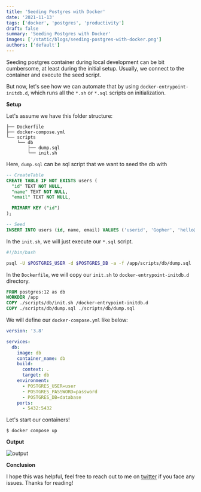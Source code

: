 ```yaml
---
title: 'Seeding Postgres with Docker'
date: '2021-11-13'
tags: ['docker', 'postgres', 'productivity']
draft: false
summary: 'Seeding Postgres with Docker'
images: ['/static/blogs/seeding-postgres-with-docker.png']
authors: ['default']
---
```


Seeding postgres container during local development can be bit cumbersome, at least during the initial setup. Usually, we connect to the container and execute the seed script.

But now, let's see how we can automate that by using `docker-entrypoint-initdb.d`, which runs all the `*.sh` or `*.sql` scripts on initialization.

**Setup**

Let's assume we have this folder structure:

```
├── Dockerfile
├── docker-compose.yml
└── scripts
    └── db
        ├── dump.sql
        └── init.sh
```

Here, `dump.sql` can be sql script that we want to seed the db with

```sql
-- CreateTable
CREATE TABLE IF NOT EXISTS users (
  "id" TEXT NOT NULL,
  "name" TEXT NOT NULL,
  "email" TEXT NOT NULL,

  PRIMARY KEY ("id")
);

-- Seed
INSERT INTO users (id, name, email) VALUES ('userid', 'Gopher', 'hello@gopher.com');
```

In the `init.sh`, we will just execute our `*.sql` script.

```sh
#!/bin/bash

psql -U $POSTGRES_USER -d $POSTGRES_DB -a -f /app/scripts/db/dump.sql
```

In the `Dockerfile`, we will copy our `init.sh` to `docker-entrypoint-initdb.d` directory.

```dockerfile
FROM postgres:12 as db
WORKDIR /app
COPY ./scripts/db/init.sh /docker-entrypoint-initdb.d
COPY ./scripts/db/dump.sql ./scripts/db/dump.sql
```

We will define our `docker-compose.yml` like below:

```yml
version: '3.8'

services:
  db:
    image: db
    container_name: db
    build:
      context: .
      target: db
    environment:
      - POSTGRES_USER=user
      - POSTGRES_PASSWORD=password
      - POSTGRES_DB=database
    ports:
      - 5432:5432
```

Let's start our containers!

```
$ docker compose up
```

**Output**

![output](https://dev-to-uploads.s3.amazonaws.com/uploads/articles/l58wtcv4a9kzk8g4hfvu.png)

**Conclusion**

I hope this was helpful, feel free to reach out to me on [twitter](https://twitter.com/karan_6864) if you face any issues. Thanks for reading!
